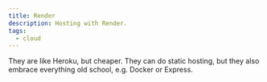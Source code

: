 ```yaml
---
title: Render
description: Hosting with Render.
tags:
  - cloud
---
```


They are like Heroku, but cheaper. They can do static hosting, but they also
embrace everything old school, e.g. Docker or Express.
